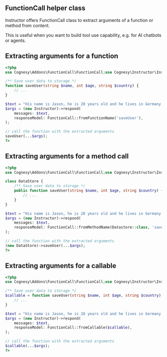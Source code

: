 ## FunctionCall helper class

Instructor offers FunctionCall class to extract arguments of a function
or method from content.

This is useful when you want to build tool use capability, e.g. for AI
chatbots or agents.



## Extracting arguments for a function

```php
<?php
use Cognesy\Addons\FunctionCall\FunctionCall;use Cognesy\Instructor\Instructor;

/** Save user data to storage */
function saveUser(string $name, int $age, string $country) {
    // ...
}

$text = "His name is Jason, he is 28 years old and he lives in Germany.";
$args = (new Instructor)->respond(
    messages: $text,
    responseModel: FunctionCall::fromFunctionName('saveUser'),
);

// call the function with the extracted arguments
saveUser(...$args);
?>
```



## Extracting arguments for a method call

```php
<?php
use Cognesy\Addons\FunctionCall\FunctionCall;use Cognesy\Instructor\Instructor;

class DataStore {
    /** Save user data to storage */
    public function saveUser(string $name, int $age, string $country) {
        // ...
    }
}

$text = "His name is Jason, he is 28 years old and he lives in Germany.";
$args = (new Instructor)->respond(
    messages: $text,
    responseModel: FunctionCall::fromMethodName(Datastore::class, 'saveUser'),
);

// call the function with the extracted arguments
(new DataStore)->saveUser(...$args);
?>
```



## Extracting arguments for a callable

```php
<?php
use Cognesy\Addons\FunctionCall\FunctionCall;use Cognesy\Instructor\Instructor;

/** Save user data to storage */
$callable = function saveUser(string $name, int $age, string $country) {
    // ...
}

$text = "His name is Jason, he is 28 years old and he lives in Germany.";
$args = (new Instructor)->respond(
    messages: $text,
    responseModel: FunctionCall::fromCallable($callable),
);

// call the function with the extracted arguments
$callable(...$args);
?>
```

